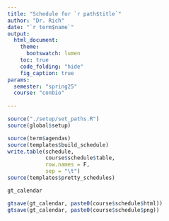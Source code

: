 ```yaml
---
title: "Schedule for `r path$title`"
author: "Dr. Rich"
date: "`r term$name`"
output:
  html_document:
    theme:
      bootswatch: lumen
    toc: true
    code_folding: "hide"
    fig_caption: true
params:
  semester: "spring25"
  course: "conbio"
                     
---
```



```r
source("./setup/set_paths.R")
source(global$setup)
```


```r
source(term$agendas)
source(templates$build_schedule)
write.table(schedule, 
            course$schedule$table, 
            row.names = F, 
            sep = "\t")
source(templates$pretty_schedules)
```

```r
gt_calendar 

gtsave(gt_calendar, paste0(course$schedule$html))
gtsave(gt_calendar, paste0(course$schedule$png))

```



